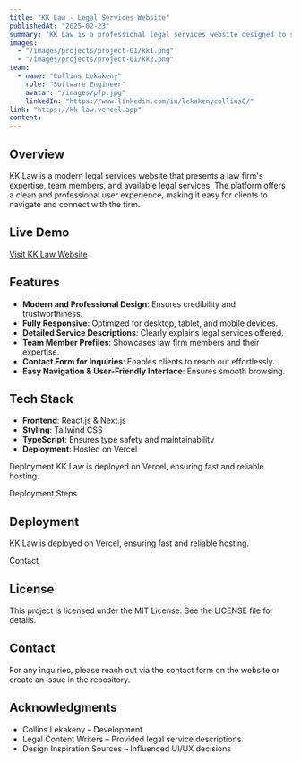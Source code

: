 ```yaml
---
title: "KK Law - Legal Services Website"
publishedAt: "2025-02-23"
summary: "KK Law is a professional legal services website designed to showcase the expertise and services of a law firm. The website provides comprehensive information about legal services, team members, and easy ways for clients to get in touch."
images:
  - "/images/projects/project-01/kk1.png"
  - "/images/projects/project-01/kk2.png"
team:
  - name: "Collins Lekakeny"
    role: "Software Engineer"
    avatar: "/images/pfp.jpg"
    linkedIn: "https://www.linkedin.com/in/lekakenycollins8/"
link: "https://kk-law.vercel.app"
content:
---
```


## Overview

KK Law is a modern legal services website that presents a law firm's expertise, team members, and available legal services. The platform offers a clean and professional user experience, making it easy for clients to navigate and connect with the firm.

## Live Demo

[Visit KK Law Website](https://kk-law.vercel.app/)

## Features

- **Modern and Professional Design**: Ensures credibility and trustworthiness.
- **Fully Responsive**: Optimized for desktop, tablet, and mobile devices.
- **Detailed Service Descriptions**: Clearly explains legal services offered.
- **Team Member Profiles**: Showcases law firm members and their expertise.
- **Contact Form for Inquiries**: Enables clients to reach out effortlessly.
- **Easy Navigation & User-Friendly Interface**: Ensures smooth browsing.

## Tech Stack

- **Frontend**: React.js & Next.js
- **Styling**: Tailwind CSS
- **TypeScript**: Ensures type safety and maintainability
- **Deployment**: Hosted on Vercel

Deployment
KK Law is deployed on Vercel, ensuring fast and reliable hosting.

Deployment Steps
## Deployment

KK Law is deployed on Vercel, ensuring fast and reliable hosting.

Contact
## License

This project is licensed under the MIT License. See the LICENSE file for details.

## Contact

For any inquiries, please reach out via the contact form on the website or create an issue in the repository.

## Acknowledgments

- Collins Lekakeny – Development
- Legal Content Writers – Provided legal service descriptions
- Design Inspiration Sources – Influenced UI/UX decisions
